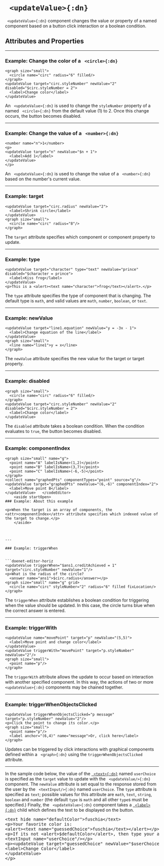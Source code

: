 


# ` <updateValue>{:dn}`


` <updateValue>{:dn}` component changes the value or property of a named component based on a button click interaction or a boolean condition.


## Attributes and Properties 
 <AttrDisplay name='updateValue'/> 
 <PropDisplay name='updateValue'/>

---

### Example: Change the color of a ` <circle>{:dn}`


```doenet-editor-horiz
<graph size="small">
  <circle name="circ" radius="6" filled/>
</graph>
<updateValue target="circ.styleNumber" newValue="2" disabled="$circ.styleNumber = 2">
  <label>Change color</label>
</updateValue>
```



An ` <updateValue>{:dn}` is used to change the `styleNumber` property of a named ` <circle>{:dn}` from the default value ($1$) to $2$. Once this change occurs, the button becomes disabled.



---

### Example: Change the value of a ` <number>{:dn}`


```doenet-editor-horiz
<number name="n">1</number>
<p>
<updateValue target="n" newValue="$n + 1">
  <label>Add 1</label>
</updateValue>
</p>      
```



An ` <updateValue>{:dn}` is used to change the value of a ` <number>{:dn}` based on the number's current value.



---

### Example: target


```doenet-editor-horiz
<updateValue target="circ.radius" newValue="2">
  <label>Shrink circle</label>
</updateValue>
<graph size="small">
  <circle name="circ" radius="8"/>
</graph>
```



The `target` attribute specifies which component or component property to update.



---

### Example: type


```doenet-editor-horiz
<updateValue target="character" type="text" newValue="prince" disabled="$character = prince">
  <label>Kiss frog</label>
</updateValue>
<p>This is a <alert><text name="character">frog</text></alert>.</p>
```



The `type` attribute specifies the type of component that is changing. The default type is `math`, and valid values are `math`, `number`, `boolean`, or `text`.



---

### Example: newValue


```doenet-editor-horiz
<updateValue target="line1.equation" newValue="y = -3x - 1">
  <label>Change equation of the line</label>
</updateValue>
<graph size="small">
  <line name="line1">y = x</line>
</graph>
```



The `newValue` attribute specifies the new value for the target or target property. 



---

### Example: disabled


```doenet-editor-horiz
<graph size="small">
  <circle name="circ" radius="6" filled/>
</graph>
<updateValue target="circ.styleNumber" newValue="2" disabled="$circ.styleNumber = 2">
  <label>Change color</label>
</updateValue>
```



The `disabled` attribute takes a boolean condition. When the condition evaluates to `true`, the button becomes disabled.



---

### Example: componentIndex


```doenet-editor-horiz
<graph size="small" name="g">
  <point name="A" labelIsName>(1,2)</point>
  <point name="B" labelIsName>(3,7)</point>
  <point name="C" labelIsName>(-6,-5)</point>  
</graph>
<collect name="graphedPts" componentTypes="point" source="g"/>
<updateValue target="graphedPts" newValue="(6,-6)" componentIndex="2">
  <label>Move point B</label>
</updateValue>   </codeEditor>
    <aside startOpen>
### Example: About this example

<p>When the target is an array of components, the <attr>componentIndex</attr> attribute specifies which indexed value of the target to change.</p>
    </aside>



---

### Example: triggerWhen


```doenet-editor-horiz
<updateValue triggerWhen="$ans1.creditAchieved = 1" target="circ.styleNumber" newValue="1"/>
<p>What is the radius of the circle? 
  <answer name="ans1">$circ.radius</answer></p>      
<graph size="small" name="g" grid>
  <circle name="circ" styleNumber="2" radius="6" filled fixLocation/>
</graph>
```



The `triggerWhen` attribute establishes a boolean condition for triggering when the value should be updated. In this case, the circle turns blue when the correct answer is entered.



---

### Example: triggerWith


```doenet-editor-horiz
<updateValue name="movePoint" target="p" newValue="(5,5)">
  <label>Move point and change color</label>
</updateValue>
<updateValue triggerWith="movePoint" target="p.styleNumber" newValue="2"/>
<graph size="small">
  <point name="p"/>
</graph>    
```



The `triggerWith` attribute allows the update to occur based on interaction with another specified component. In this way, the actions of two or more ` <updateValue>{:dn}` components may be chained together.



---

### Example: triggerWhenObjectsClicked


```doenet-editor-horiz
<updateValue triggerWhenObjectsClicked="p message" target="p.styleNumber" newValue="2"/>
<p>Click the point to change its color.</p>
<graph size="small">
  <point name="p"/>
  <label anchor="(6,4)" name="message">Or, click here</label>
</graph> 
```



Updates can be triggered by click interactions with graphical components defined within a ` <graph>{:dn}` using the `triggerWhenObjectsClicked` attribute.



---




In the sample code below, the value of the [` <text>{:dn}`](text.mdx) named `userChoice` is specified as the `target` value to update with the ` <updateValue/>{:dn}` component. The `newValue` attribute is set equal to the response stored from the user by the <ref uri="doenet:doenetID=_9Cg4Vwh5-o0wk7kT98bPI">` <textInput/>{:dn}`</ref> named `userChoice`. The `type` attribute is specified as `text`; possible values for this attribute are `math`, `text`, `string`, `boolean` and `number` (the default `type` is `math` and all other `type`s must be specified.) Finally, the ` <updateValue>{:dn}` component takes a [` <label>{:dn}`](label.mdx) child which defines the text to be displayed on the button.
<pre>
&lt;text hide name="defaultColor"&gt;fuschia&lt;/text&gt;
&lt;p&gt;Your favorite color is:
&lt;alert&gt;&lt;text name="guessedChoice"&gt;fuschia&lt;/text&gt;&lt;/alert&gt;&lt;/p&gt;
&lt;p&gt;If its not &lt;alert&gt;&dollar;defaultColor&lt;/alert&gt;, then type your actual favorite color and click the button!
&lt;textInput name="userChoice"/&gt;&lt;/p&gt;
&lt;p&gt;&lt;updateValue target="guessedChoice" newValue="&dollar;userChoice" type="text"&gt;
&lt;label&gt;Change Color&lt;/label&gt;
&lt;/updateValue&gt;
&lt;/p&gt;
</pre>

